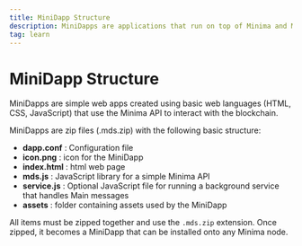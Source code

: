 ```yaml
--- 
title: MiniDapp Structure
description: MiniDapps are applications that run on top of Minima and Maxima.
tag: learn
---
```


# MiniDapp Structure

MiniDapps are simple web apps created using basic web languages (HTML, CSS, JavaScript) that use the Minima API to interact with the blockchain. 

MiniDapps are zip files (.mds.zip) with the following basic structure:

- **dapp.conf** : Configuration file 
- **icon.png** : icon for the MiniDapp
- **index.html** : html web page 
- **mds.js** : JavaScript library for a simple Minima API
- **service.js** : Optional JavaScript file for running a background service that handles Main messages
- **assets** : folder containing assets used by the MiniDapp

All items must be zipped together and use the `.mds.zip` extension. Once zipped, it becomes a MiniDapp that can be installed onto any Minima node. 